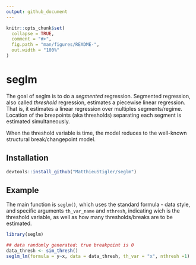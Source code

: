 ```yaml
---
output: github_document
---
```


<!-- README.md is generated from README.Rmd. Please edit that file -->

```r
knitr::opts_chunk$set(
  collapse = TRUE,
  comment = "#>",
  fig.path = "man/figures/README-",
  out.width = "100%"
)
```

# seglm

The goal of seglm is to do a *segmented* regression. Segmented regression, also called *threshold* regression, 
estimates a piecewise linear regression. That is, it estimates a linear regression over multiples segments/regime. Location of the breapoints (aka thresholds) separating each segment is estimated simultaneously. 

When the threshold variable is time, the model reduces to the well-known structural break/changepoint model. 

## Installation


``` r
devtools::install_github("MatthieuStigler/seglm")
```

## Example

The main function is `seglm()`, which uses the standard formula - data style, and specific arguments `th_var_name` and `nthresh`, indicating wich is the threshold variable, as well as how many thresholds/breaks are to be estimated. 

```r
library(seglm)

## data randomly generated: true breakpoint is 0 
data_thresh <- sim_thresh()
seglm_lm(formula = y~x, data = data_thresh, th_var = "x", nthresh =1)

```

